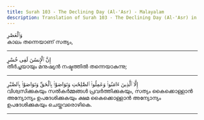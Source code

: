 ```yaml
---
title: Surah 103 - The Declining Day (Al-'Asr) - Malayalam
description: Translation of Surah 103 - The Declining Day (Al-'Asr) in Malayalam
---
```





<Aside type="quran" title="1">
وَٱلْعَصْرِ
</Aside>

<Aside type="reference" title="1">
കാലം തന്നെയാണ്‌ സത്യം,
</Aside>

---

<Aside type="quran" title="2">
إِنَّ ٱلْإِنسَٰنَ لَفِى خُسْرٍ
</Aside>

<Aside type="reference" title="2">
തീര്‍ച്ചയായും മനുഷ്യന്‍ നഷ്ടത്തില്‍ തന്നെയാകുന്നു;
</Aside>

---

<Aside type="quran" title="3">
إِلَّا ٱلَّذِينَ ءَامَنُوا۟ وَعَمِلُوا۟ ٱلصَّٰلِحَٰتِ وَتَوَاصَوْا۟ بِٱلْحَقِّ وَتَوَاصَوْا۟ بِٱلصَّبْرِ
</Aside>

<Aside type="reference" title="3">
വിശ്വസിക്കുകയും സല്‍കര്‍മ്മങ്ങള്‍ പ്രവര്‍ത്തിക്കുകയും, സത്യം കൈക്കൊള്ളാന്‍ അന്യോന്യം ഉപദേശിക്കുകയും ക്ഷമ കൈക്കൊള്ളാന്‍ അന്യോന്യം ഉപദേശിക്കുകയും ചെയ്തവരൊഴികെ.
</Aside>

---
